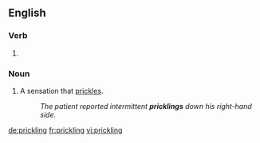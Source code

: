 ==English==

===Verb===
{{head|en}}

# {{present participle of|prickle}}

===Noun===
{{en-noun}}

# A sensation that [[prickle]]s.
#: ''The patient reported intermittent '''pricklings''' down his right-hand side.''

[[de:prickling]]
[[fr:prickling]]
[[vi:prickling]]